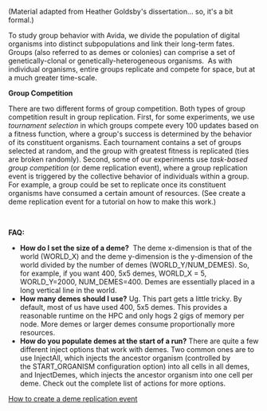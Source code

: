 <div>
<p>(Material adapted from Heather Goldsby's dissertation... so, it's a bit formal.)</p>
<p>To study group behavior with Avida, we divide the population of digital organisms into distinct subpopulations and link their long-term fates. Groups (also referred to as demes or colonies) can comprise a set of genetically-clonal or genetically-heterogeneous organisms.  As with individual organisms, entire groups replicate and compete for space, but at a much greater time-scale.</p>
<p><strong>Group Competition</strong></p>
<p>There are two different forms of group competition. Both types of group competition result in group replication. First, for some experiments, we use <em>tournament selection</em> in which groups compete every 100 updates based on a fitness function, where a group's success is determined by the behavior of its constituent organisms. Each tournament contains a set of groups selected at random, and the group with greatest fitness is replicated (ties are broken randomly). Second, some of our experiments use <em>task-based group competition </em>(or deme replication event), where a group replication event is triggered by the collective behavior of individuals within a group. For example, a group could be set to replicate once its constituent organisms have consumed a certain amount of resources. (See create a deme replication event for a tutorial on how to make this work.)</p>
<p>&nbsp;</p>
<p><strong>FAQ:</strong></p>
</div>
<ul>
<li><strong>How do I set the size of a deme?</strong>  The deme x-dimension is that of the world (WORLD_X) and the deme y-dimension is the y-dimension of the world divided by the number of demes (WORLD_Y/NUM_DEMES). So, for example, if you want 400, 5x5 demes, WORLD_X = 5, WORLD_Y=2000, NUM_DEMES=400. Demes are essentially placed in a long vertical line in the world. </li>
<li><strong>How many demes should I use?</strong> Ug. This part gets a little tricky. By default, most of us have used 400, 5x5 demes. This provides a reasonable runtime on the HPC and only hogs 2 gigs of memory per node. More demes or larger demes consume proportionally more resources. </li>
<li><strong>How do you populate demes at the start of a run?</strong> There are quite a few different inject options that work with demes. Two common ones are to use InjectAll, which injects the ancestor organism (controlled by the START_ORGANISM configuration option) into all cells in all demes, and InjectDemes, which injects the ancestor organism into one cell per deme. Check out the complete list of actions for more options. </li>
</ul>

[[How to create a deme replication event]]
